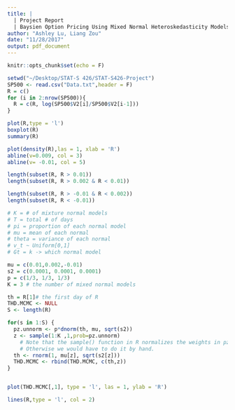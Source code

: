 ```yaml
---
title: |
  | Project Report
  | Baysien Option Pricing Using Mixed Normal Heteroskedasticity Models
author: "Ashley Lu, Liang Zou"
date: "11/28/2017"
output: pdf_document
---
```


```r
knitr::opts_chunk$set(echo = F)

```


```r

setwd("~/Desktop/STAT-S 426/STAT-S426-Project")
SP500 <- read.csv("Data.txt",header = F)
R = c()
for (i in 2:nrow(SP500)){
  R = c(R, log(SP500$V2[i]/SP500$V2[i-1]))
}

```

```r
plot(R,type = 'l')
boxplot(R)
summary(R)

plot(density(R),las = 1, xlab = 'R')
abline(v=0.009, col = 3)
abline(v= -0.01, col = 5)

length(subset(R, R > 0.01))
length(subset(R, R > 0.002 & R < 0.01))

length(subset(R, R > -0.01 & R < 0.002))
length(subset(R, R < -0.01))
```
    
    
    
    
```r
# K = # of mixture normal models 
# T = total # of days
# pi = proportion of each normal model
# mu = mean of each normal
# theta = variance of each normal
# v_t ~ Uniform[0,1]
# Gt = k -> which normal model

mu = c(0.01,0.002,-0.01)
s2 = c(0.0001, 0.0001, 0.0001)
p = c(1/3, 1/3, 1/3)
K = 3 # the number of mixed normal models

```




```r

th = R[1]# the first day of R
THD.MCMC <- NULL
S <- length(R)

for(s in 1:S) {
  pz.unnorm <- p*dnorm(th, mu, sqrt(s2))
  z <- sample(1:K ,1,prob=pz.unnorm) 
    # Note that the sample() function in R normalizes the weights in pz.unnorm. 
    # Otherwise we would have to do it by hand.
  th <- rnorm(1, mu[z], sqrt(s2[z]))
  THD.MCMC <- rbind(THD.MCMC, c(th,z))
}



```




```r

plot(THD.MCMC[,1], type = 'l', las = 1, ylab = 'R')

lines(R,type = 'l', col = 2)

```
